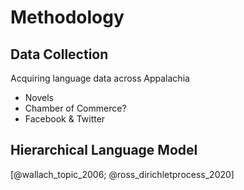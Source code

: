 # Methodology

## Data Collection

Acquiring language data across Appalachia

-   Novels
-   Chamber of Commerce?
-   Facebook & Twitter



## Hierarchical Language Model

[@wallach_topic_2006; @ross_dirichletprocess_2020]

